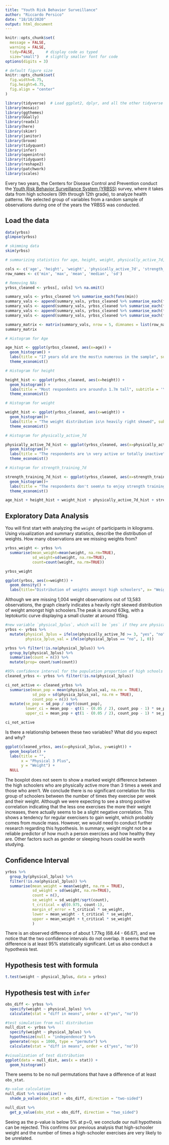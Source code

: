 ```yaml
---
title: "Youth Risk Behavior Surveillance"
author: "Riccardo Persico"
date: "18/10/2020"
output: html_document
---
```


```r
knitr::opts_chunk$set(
  message = FALSE, 
  warning = FALSE, 
  tidy=FALSE,     # display code as typed
  size="small")   # slightly smaller font for code
options(digits = 3)

# default figure size
knitr::opts_chunk$set(
  fig.width=6.75, 
  fig.height=6.75,
  fig.align = "center"
)
```


```r
library(tidyverse)  # Load ggplot2, dplyr, and all the other tidyverse packages
library(mosaic)
library(ggthemes)
library(GGally)
library(readxl)
library(here)
library(skimr)
library(janitor)
library(broom)
library(tidyquant)
library(infer)
library(openintro)
library(tidyquant)
library(reshape2)
library(patchwork)
library(scales)
```


Every two years, the Centers for Disease Control and Prevention conduct the [Youth Risk Behavior Surveillance System (YRBSS)](https://www.cdc.gov/healthyyouth/data/yrbs/index.htm) survey, where it takes data from high schoolers (9th through 12th grade), to analyze health patterns. We selected group of variables from a random sample of observations during one of the years the YRBSS was conducted.

## Load the data


```r
data(yrbss)
glimpse(yrbss)
```

```r

# skimming data
skim(yrbss)

# summarizing statistics for age, height, weight, physically_active_7d, strength_training_7d

cols <- c('age', 'height', 'weight', 'physically_active_7d', 'strength_training_7d')
row_names <- c('min', 'max', 'mean', 'median', 'sd')

# Removing NAs
yrbss_cleaned <- yrbss[, cols] %>% na.omit()

summary_vals <- yrbss_cleaned %>% summarise_each(funs(min))
summary_vals <- append(summary_vals, yrbss_cleaned %>% summarise_each(funs(max)))
summary_vals <- append(summary_vals, yrbss_cleaned %>% summarise_each(funs(mean)))
summary_vals <- append(summary_vals, yrbss_cleaned %>% summarise_each(funs(median)))
summary_vals <- append(summary_vals, yrbss_cleaned %>% summarise_each(funs(sd)))

summary_matrix <- matrix(summary_vals, nrow = 5, dimnames = list(row_names, cols), byrow = TRUE)
summary_matrix

# Histogram for Age

age_hist <- ggplot(yrbss_cleaned, aes(x=age)) + 
  geom_histogram() +
  labs(title = "17 years old are the most\n numerous in the sample", subtitle = '\nAge distribution', x= "\nAge", y="Count\n") +
  theme_economist()

# Histogram for height

height_hist <- ggplot(yrbss_cleaned, aes(x=height)) + 
  geom_histogram() +
  labs(title = "Most respondents are around\n 1.7m tall", subtitle = '\nHeight distribution', x= "\nHeight", y="Count\n") +
  theme_economist()

# Histogram for weight

weight_hist <- ggplot(yrbss_cleaned, aes(x=weight)) + 
  geom_histogram()+
  labs(title = "The weight distribution is\n heavily right skewed", subtitle = '\nWeight distribution', x= "\nWeight", y="Count\n") +
  theme_economist()

# Histogram for physically_active_7d

physically_active_7d_hist <- ggplot(yrbss_cleaned, aes(x=physically_active_7d)) + 
  geom_histogram()+
  labs(title = "The respondents are \n very active or totally inactive", subtitle = '\nDaily distribution of physical activity', x= "\n# of days", y="Count\n") +
  theme_economist()

# Histogram for strength_training_7d

strength_training_7d_hist <- ggplot(yrbss_cleaned, aes(x=strength_training_7d)) + 
  geom_histogram()+
  labs(title = "The respondents don't seem\n to enjoy strength training", subtitle = '\nDaily distribution of strength training', x= "\n# of days", y="Count\n") +
  theme_economist()

age_hist + height_hist + weight_hist + physically_active_7d_hist + strength_training_7d_hist

```


## Exploratory Data Analysis

You will first start with analyzing the `weight` of participants in kilograms. Using visualization and summary statistics, describe the distribution of weights. How many observations are we missing weights from?

```r

yrbss_weight <- yrbss %>% 
  summarise(mean_weight=mean(weight, na.rm=TRUE), 
            sd_weight=sd(weight, na.rm=TRUE), 
            count=count(weight, na.rm=TRUE))

yrbss_weight

ggplot(yrbss, aes(x=weight)) +
  geom_density() +
  labs(title="Distribution of weights amongst high schoolers", x= "Weight(kg)", y="Density")

```
Although we are missing 1,004 weight observations out of 13,583 observations, the graph clearly indicates a heavily right skewed distribution of weight amongst high schoolers.The peak is around 63kg, with a leptokurtic curve displaying a small cluster at around 115kg.

  
```r
#new variable `physical_3plus`, which will be `yes` if they are physically active for at least 3 days a week, and `no` otherwise.
yrbss <- yrbss %>% 
  mutate(physical_3plus = ifelse(physically_active_7d >= 3, "yes", "no"),
         physica_3plus_val = ifelse(physical_3plus == "no", 1, 0))

yrbss %>% filter(!is.na(physical_3plus)) %>% 
  group_by(physical_3plus) %>% 
  summarise(count = n()) %>% 
  mutate(prop= count/sum(count))

```


```r
#95% confidence interval for the population proportion of high schools that are *NOT* active 3 or more days per week
cleaned_yrbss <- yrbss %>% filter(!is.na(physical_3plus))

ci_not_active <- cleaned_yrbss %>% 
  summarise(mean_pop = mean(physica_3plus_val, na.rm = TRUE),
            sd_pop = sd(physica_3plus_val, na.rm = TRUE),
            count_pop = n()) %>%
  mutate(se_pop = sd_pop / sqrt(count_pop),
         lower_ci = mean_pop - qt(1 - (0.05 / 2), count_pop - 1) * se_pop,
         upper_ci = mean_pop + qt(1 - (0.05 / 2), count_pop - 1) * se_pop)

ci_not_active

```
Is there a relationship between these two variables? What did you expect and why?

```r

ggplot(cleaned_yrbss, aes(x=physical_3plus, y=weight)) +
  geom_boxplot() +
  labs(title = "",
       x = "Physical 3 Plus",
       y = "Weight") + 
  NULL

```
The boxplot does not seem to show a marked weight difference between the high schoolers who are physically active more than 3 times a week and those who aren't. We conclude there is no significant correlation for this group of schoolers between the number of times they exercise per week and their weight. Although we were expecting to see a strong positive correlation indicating that the less one exercises the more their weight increases, there actually seems to be a slight negative correlation. This shows a tendency for regular exercisers to gain weight, which probably comes from muscle mass. However, we would need to conduct further research regarding this hypothesis. In summary, weight might not be a reliable predictor of how much a person exercises and how healthy they are. Other factors such as gender or sleeping hours could be worth studying.


## Confidence Interval

```r
yrbss %>%
  group_by(physical_3plus) %>%
  filter(!is.na(physical_3plus)) %>% 
  summarise(mean_weight = mean(weight, na.rm = TRUE),
            sd_weight = sd(weight, na.rm=TRUE),
            count = n(),
            se_weight = sd_weight/sqrt(count),
            t_critical = qt(0.975, count-1), 
            margin_of_error = t_critical * se_weight,
            lower = mean_weight - t_critical * se_weight,
            upper = mean_weight + t_critical * se_weight
            )

```

There is an observed difference of about 1.77kg (68.44 - 66.67), and we notice that the two confidence intervals do not overlap. It seems that the difference is at least 95% statistically significant. Let us also conduct a hypothesis test.

## Hypothesis test with formula

```r
t.test(weight ~ physical_3plus, data = yrbss)
```

## Hypothesis test with `infer`


```r
obs_diff <- yrbss %>%
  specify(weight ~ physical_3plus) %>%
  calculate(stat = "diff in means", order = c("yes", "no"))

```

```r
#test simulation from null distribution
null_dist <- yrbss %>%
  specify(weight ~ physical_3plus) %>%
  hypothesize(null = "independence") %>%
  generate(reps = 1000, type = "permute") %>%
  calculate(stat = "diff in means", order = c("yes", "no"))

#visualization of test distribution
ggplot(data = null_dist, aes(x = stat)) +
  geom_histogram()

```

There seems to be no null permutations that have a difference of at least `obs_stat`.

```r
#p-value calculation
null_dist %>% visualize() +
  shade_p_value(obs_stat = obs_diff, direction = "two-sided")

null_dist %>%
  get_p_value(obs_stat = obs_diff, direction = "two_sided")

```


Seeing as the p-value is below 5% at p=0, we conclude our null hypothesis can be rejected. This confirms our previous analysis that high-schooler weight and the number of times a high-schooler exercises are very likely to be unrelated.
